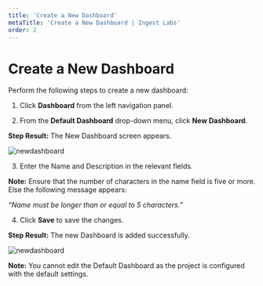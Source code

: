 ---
title: 'Create a New Dashboard'
metaTitle: 'Create a New Dashboard | Ingest Labs'
order: 2
---

# Create a New Dashboard

Perform the following steps to create a new dashboard:

1.	Click **Dashboard** from the left navigation panel.

2.	From the **Default Dashboard** drop-down menu, click **New Dashboard**.

**Step Result:** The New Dashboard screen appears.

![newdashboard](/images/dashboardimages/newdashboard.png)

3.	Enter the Name and Description in the relevant fields.

**Note:** Ensure that the number of characters in the name field is five or more. Else the following message appears:

*“Name must be longer than or equal to 5 characters.”*

4.	Click **Save** to save the changes.

**Step Result:** The new Dashboard is added successfully.

![newdashboard](/images/dashboardimages/successmessage.png)

**Note:** You cannot edit the Default Dashboard as the project is configured with the default settings.

